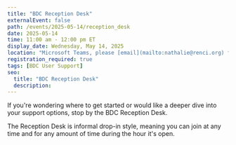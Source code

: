 ```yaml
---
title: "BDC Reception Desk"
externalEvent: false
path: /events/2025-05-14/reception_desk
date: 2025-05-14
time: 11:00 am - 12:00 pm ET
display_date: Wednesday, May 14, 2025
location: "Microsoft Teams, please [email](mailto:nathalie@renci.org) for the link"
registration_required: true
tags: [BDC User Support]
seo:
  title: "BDC Reception Desk"
  description:
---
```

If you're wondering where to get started or would like a deeper dive into your support options, stop by the BDC Reception Desk.

The Reception Desk is informal drop-in style, meaning you can join at any time and for any amount of time during the hour it's open.
